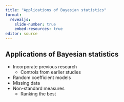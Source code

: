```yaml
---
title: "Applications of Bayesian statistics"
format: 
  revealjs:
    slide-number: true
    embed-resources: true
editor: source
---
```


## Applications of Bayesian statistics

-   Incorporate previous research
    -   Controls from earlier studies
-   Random coefficient models
-   Missing data
-   Non-standard measures
    -   Ranking the best
    
::: notes

:::
